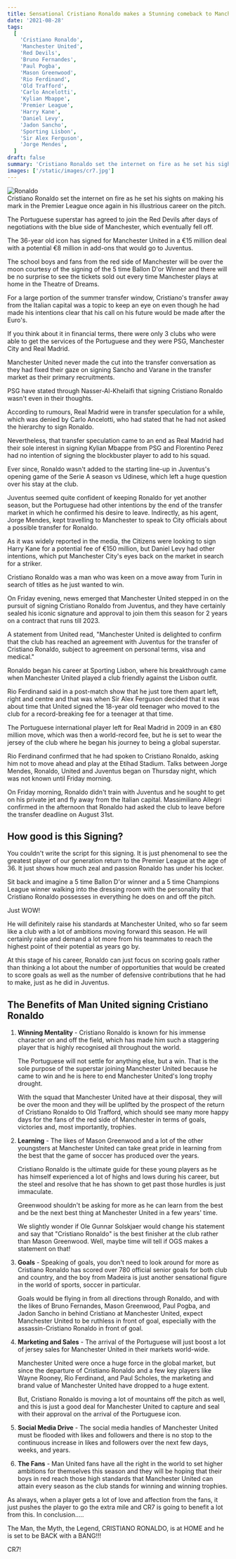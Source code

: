 ```yaml
---
title: Sensational Cristiano Ronaldo makes a Stunning comeback to Manchester United
date: '2021-08-28'
tags:
  [
    'Cristiano Ronaldo',
    'Manchester United',
    'Red Devils',
    'Bruno Fernandes',
    'Paul Pogba',
    'Mason Greenwood',
    'Rio Ferdinand',
    'Old Trafford',
    'Carlo Ancelotti',
    'Kylian Mbappe',
    'Premier League',
    'Harry Kane',
    'Daniel Levy',
    'Jadon Sancho',
    'Sporting Lisbon',
    'Sir Alex Ferguson',
    'Jorge Mendes',
  ]
draft: false
summary: 'Cristiano Ronaldo set the internet on fire as he set his sights on making his mark in the Premier League once again in his illustrious career on the pitch.'
images: ['/static/images/cr7.jpg']
---
```


<div className="flex flex-wrap -mx-2 overflow-hidden xl:-mx-2">
  <div className="my-1 px-2 w-full overflow-hidden xl:my-1 xl:px-2 xl:w-1/2">
    <Image alt="Ronaldo" src="/static/images/cr7.jpg" width={1227} height={780} />
  </div>
</div>
Cristiano Ronaldo set the internet on fire as he set his sights on making his mark in the Premier League
once again in his illustrious career on the pitch.

The Portuguese superstar has agreed to join the Red Devils after days of negotiations with the blue side of Manchester, which eventually fell off.

The 36-year old icon has signed for Manchester United in a €15 million deal with a potential €8 million in add-ons that would go to Juventus.

The school boys and fans from the red side of Manchester will be over the moon courtesy of the signing of the 5 time Ballon D'or Winner and there will be no surprise to see the tickets sold out every time Manchester plays at home in the Theatre of Dreams.

For a large portion of the summer transfer window, Cristiano's transfer away from the Italian capital was a topic to keep an eye on even though he had made his intentions clear that his call on his future would be made after the Euro's.

If you think about it in financial terms, there were only 3 clubs who were able to get the services of the Portuguese and they were PSG, Manchester City and Real Madrid.

Manchester United never made the cut into the transfer conversation as they had fixed their gaze on signing Sancho and Varane in the transfer market as their primary recruitments.

PSG have stated through Nasser-Al-Khelaifi that signing Cristiano Ronaldo wasn't even in their thoughts.

According to rumours, Real Madrid were in transfer speculation for a while, which was denied by Carlo Ancelotti, who had stated that he had not asked the hierarchy to sign Ronaldo.

Nevertheless, that transfer speculation came to an end as Real Madrid had their sole interest in signing Kylian Mbappe from PSG and Florentino Perez had no intention of signing the blockbuster player to add to his squad.

Ever since, Ronaldo wasn't added to the starting line-up in Juventus's opening game of the Serie A season vs Udinese, which left a huge question over his stay at the club.

Juventus seemed quite confident of keeping Ronaldo for yet another season, but the Portuguese had other intentions by the end of the transfer market in which he confirmed his desire to leave. Indirectly, as his agent, Jorge Mendes, kept travelling to Manchester to speak to City officials about a possible transfer for Ronaldo.

As it was widely reported in the media, the Citizens were looking to sign Harry Kane for a potential fee of €150 million, but Daniel Levy had other intentions, which put Manchester City's eyes back on the market in search for a striker.

Cristiano Ronaldo was a man who was keen on a move away from Turin in search of titles as he just wanted to win.

On Friday evening, news emerged that Manchester United stepped in on the pursuit of signing Cristiano Ronaldo from Juventus, and they have certainly sealed his iconic signature and approval to join them this season for 2 years on a contract that runs till 2023.

A statement from United read, "Manchester United is delighted to confirm that the club has reached an agreement with Juventus for the transfer of Cristiano Ronaldo, subject to agreement on personal terms, visa and medical."

Ronaldo began his career at Sporting Lisbon, where his breakthrough came when Manchester United played a club friendly against the Lisbon outfit.

Rio Ferdinand said in a post-match show that he just tore them apart left, right and centre and that was when Sir Alex Ferguson decided that it was about time that United signed the 18-year old teenager who moved to the club for a record-breaking fee for a teenager at that time.

The Portuguese international player left for Real Madrid in 2009 in an €80 million move, which was then a world-record fee, but he is set to wear the jersey of the club where he began his journey to being a global superstar.

Rio Ferdinand confirmed that he had spoken to Cristiano Ronaldo, asking him not to move ahead and play at the Etihad Stadium. Talks between Jorge Mendes, Ronaldo, United and Juventus began on Thursday night, which was not known until Friday morning.

On Friday morning, Ronaldo didn't train with Juventus and he sought to get on his private jet and fly away from the Italian capital. Massimiliano Allegri confirmed in the afternoon that Ronaldo had asked the club to leave before the transfer deadline on August 31st.

## How good is this Signing?

You couldn't write the script for this signing. It is just phenomenal to see the greatest player of our generation return to the Premier League at the age of 36. It just shows how much zeal and passion Ronaldo has under his locker.

Sit back and imagine a 5 time Ballon D'or winner and a 5 time Champions League winner walking into the dressing room with the personality that Cristiano Ronaldo possesses in everything he does on and off the pitch.

Just WOW!

He will definitely raise his standards at Manchester United, who so far seem like a club with a lot of ambitions moving forward this season. He will certainly raise and demand a lot more from his teammates to reach the highest point of their potential as years go by.

At this stage of his career, Ronaldo can just focus on scoring goals rather than thinking a lot about the number of opportunities that would be created to score goals as well as the number of defensive contributions that he had to make, just as he did in Juventus.

## The Benefits of Man United signing Cristiano Ronaldo

1.  **Winning Mentality** - Cristiano Ronaldo is known for his immense character on and off the field, which has made him such a staggering player that is highly recognised all throughout the world.

    The Portuguese will not settle for anything else, but a win. That is the sole purpose of the superstar joining Manchester United because he came to win and he is here to end Manchester United's long trophy drought.

    With the squad that Manchester United have at their disposal, they will be over the moon and they will be uplifted by the prospect of the return of Cristiano Ronaldo to Old Trafford, which should see many more happy days for the fans of the red side of Manchester in terms of goals, victories and, most importantly, trophies.

2.  **Learning** - The likes of Mason Greenwood and a lot of the other youngsters at Manchester United can take great pride in learning from the best that the game of soccer has produced over the years.

    Cristiano Ronaldo is the ultimate guide for these young players as he has himself experienced a lot of highs and lows during his career, but the steel and resolve that he has shown to get past those hurdles is just immaculate.

    Greenwood shouldn't be asking for more as he can learn from the best and be the next best thing at Manchester United in a few years' time.

    We slightly wonder if Ole Gunnar Solskjaer would change his statement and say that "Cristiano Ronaldo" is the best finisher at the club rather than Mason Greenwood. Well, maybe time will tell if OGS makes a statement on that!

3.  **Goals** - Speaking of goals, you don't need to look around for more as Cristiano Ronaldo has scored over 780 official senior goals for both club and country, and the boy from Madeira is just another sensational figure in the world of sports, soccer in particular.

    Goals would be flying in from all directions through Ronaldo, and with the likes of Bruno Fernandes, Mason Greenwood, Paul Pogba, and Jadon Sancho in behind Cristiano at Manchester United, expect Manchester United to be ruthless in front of goal, especially with the assassin-Cristiano Ronaldo in front of goal.

4.  **Marketing and Sales** - The arrival of the Portuguese will just boost a lot of jersey sales for Manchester United in their markets world-wide.

    Manchester United were once a huge force in the global market, but since the departure of Cristiano Ronaldo and a few key players like Wayne Rooney, Rio Ferdinand, and Paul Scholes, the marketing and brand value of Manchester United have dropped to a huge extent.

    But, Cristiano Ronaldo is moving a lot of mountains off the pitch as well, and this is just a good deal for Manchester United to capture and seal with their approval on the arrival of the Portuguese icon.

5.  **Social Media Drive** - The social media handles of Manchester United must be flooded with likes and followers and there is no stop to the continuous increase in likes and followers over the next few days, weeks, and years.
6.  **The Fans** - Man United fans have all the right in the world to set higher ambitions for themselves this season and they will be hoping that their boys in red reach those high standards that Manchester United can attain every season as the club stands for winning and winning trophies.

As always, when a player gets a lot of love and affection from the fans, it just pushes the player to go the extra mile and CR7 is going to benefit a lot from this. In conclusion.....

The Man, the Myth, the Legend, CRISTIANO RONALDO, is at HOME and he is set to be BACK with a BANG!!!

CR7!
